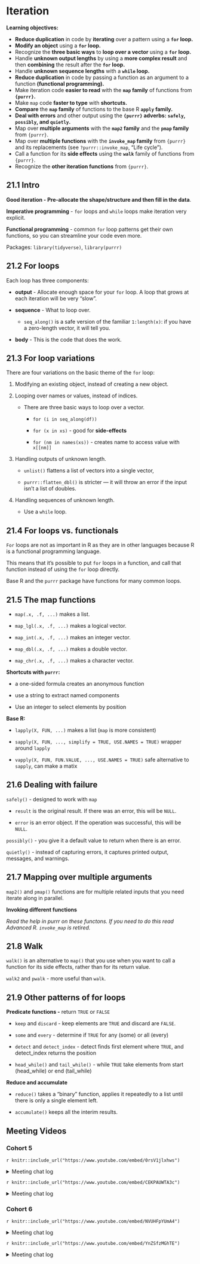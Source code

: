 # Iteration

**Learning objectives:**

- **Reduce duplication** in code by **iterating** over a pattern using a **`for` loop.**
- **Modify an object** using a **`for` loop.**
- Recognize the **three basic ways** to **loop over a vector** using a **`for` loop.**
- Handle **unknown output lengths** by using a **more complex result** and then **combining** the result after the **`for` loop.**
- Handle **unknown sequence lengths** with a **`while` loop.**
- **Reduce duplication** in code by passing a function as an argument to a function **(functional programming).**
- Make iteration code **easier to read** with the **`map` family** of functions from **`{purrr}`.**
- Make `map` code **faster to type** with **shortcuts.**
- **Compare** the **`map` family** of functions to the base R **`apply` family.**
- **Deal with errors** and other output using the **`{purrr}` adverbs: `safely`, `possibly`, and `quietly`.**
- Map over **multiple arguments** with the **`map2` family** and the **`pmap` family** from `{purrr}`.
- Map over **multiple functions** with the **`invoke_map` family** from `{purrr}` and its replacements (see `?purrr::invoke_map`, "Life cycle").
- Call a function for its **side effects** using the **`walk`** family of functions from `{purrr}`.
- Recognize the **other iteration functions** from `{purrr}`.

## 21.1 Intro

**Good iteration - Pre-allocate the shape/structure and then fill in the data**.

**Imperative programming** - `for` loops and `while` loops make iteration very explicit.

**Functional programming** - common `for` loop patterns get their own functions, so you can streamline your code even more.

Packages: `library(tidyverse)`, `library(purrr)`

## 21.2 For loops

Each loop has three components:

-   **output** - Allocate enough space for your `for` loop. A loop that grows at each iteration will be very "slow".

-   **sequence** - What to loop over.

    -   `seq_along()` is a safe version of the familiar `1:length(x)`: if you have a zero-length vector, it will tell you.

-   **body** - This is the code that does the work.

## 21.3 For loop variations

There are four variations on the basic theme of the `for` loop:

1.  Modifying an existing object, instead of creating a new object.

2.  Looping over names or values, instead of indices.

    -   There are three basic ways to loop over a vector.

        -   `for (i in seq_along(df))`

        -   `for (x in xs)` - good for **side-effects**

        -   `for (nm in names(xs))` - creates name to access value with `x[[nm]]`

3.  Handling outputs of unknown length.

    -   `unlist()` flattens a list of vectors into a single vector,

    -   `purrr::flatten_dbl()` is stricter --- it will throw an error if the input isn't a list of doubles.

4.  Handling sequences of unknown length.

    -   Use a `while` loop.

## 21.4 For loops vs. functionals

`For` loops are not as important in R as they are in other languages because R is a functional programming language.

This means that it's possible to put `for` loops in a function, and call that function instead of using the `for` loop directly.

Base R and the `purrr` package have functions for many common loops.

## 21.5 The map functions

-   `map(.x, .f, ...)` makes a list.

-   `map_lgl(.x, .f, ...)` makes a logical vector.

-   `map_int(.x, .f, ...)` makes an integer vector.

-   `map_dbl(.x, .f, ...)` makes a double vector.

-   `map_chr(.x, .f, ...)` makes a character vector.

**Shortcuts with `purrr`:**

-   a one-sided formula creates an anonymous function

-   use a string to extract named components

-   Use an integer to select elements by position

**Base R:**

-   `lapply(X, FUN, ...)` makes a list (`map` is more consistent)

-   `sapply(X, FUN, ..., simplify = TRUE, USE.NAMES = TRUE)` wrapper around `lapply`

-   `vapply(X, FUN, FUN.VALUE, ..., USE.NAMES = TRUE)` safe alternative to `sapply`, can make a matix

## 21.6 Dealing with failure

`safely()` - designed to work with `map`

-   `result` is the original result. If there was an error, this will be `NULL`.

-   `error` is an error object. If the operation was successful, this will be `NULL`.

`possibly()` - you give it a default value to return when there is an error.

`quietly()` - instead of capturing errors, it captures printed output, messages, and warnings.

## 21.7 Mapping over multiple arguments

`map2()` and `pmap()` functions are for multiple related inputs that you need iterate along in parallel.

**Invoking different functions**

*Read the help in purrr on these functons. If you need to do this read Advanced R. `invoke_map` is retired.*

## 21.8 Walk

`walk()` is an alternative to `map()` that you use when you want to call a function for its side effects, rather than for its return value.

`walk2` and `pwalk` - more useful than `walk`.

## 21.9 Other patterns of for loops

**Predicate functions -** return `TRUE` or `FALSE`

-   `keep` and `discard` - keep elements are `TRUE` and discard are `FALSE`.

-   `some` and `every` - determine if `TRUE` for any (some) or all (every)

-   `detect` and `detect_index` - detect finds first element where `TRUE`, and detect_index returns the position

-   `head_while()` and `tail_while()` - while `TRUE` take elements from start (head_while) or end (tail_while)

**Reduce and accumulate**

-   `reduce()` takes a "binary" function, applies it repeatedly to a list until there is only a single element left.

-   `accumulate()` keeps all the interim results.

## Meeting Videos

### Cohort 5

`r knitr::include_url("https://www.youtube.com/embed/0rsV1jlxhws")`

<details>
  <summary> Meeting chat log </summary>  
```
00:03:23	Becki R. (she/her):	I'm having trouble with a buzz again
00:03:37	Njoki Njuki Lucy:	I so look forward to the discussion. I have been struggling with understanding this particular chapter! :)
00:26:58	Jon Harmon (jonthegeek):	> x <- purrr::set_names(month.name, month.abb)
> x
00:27:21	Jon Harmon (jonthegeek):	x[["Jan"]]
00:30:12	Jon Harmon (jonthegeek):	results <- purrr::set_names(vector("list", length(x)), names(x))
00:35:10	lucus w:	A data frame is simply a list in disguise
00:45:37	Njoki Njuki Lucy:	It makes sense now, thanks!
00:48:05	Ryan Metcalf:	Sorry team, I have to drop. Sister-in-law is stranded and needs a jump-start. I’ll finish watching the recording and catch any questions.
00:51:19	Jon Harmon (jonthegeek):	> paste(month.name, collapse = "")
[1] "JanuaryFebruaryMarchAprilMayJuneJulyAugustSeptemberOctoberNovemberDecember"
> paste(month.name, collapse = " ")
[1] "January February March April May June July August September October November December"
01:09:10	Njoki Njuki Lucy:	that's so cool! I wondered! Ha!!
01:10:30	Federica Gazzelloni:	thanks Jon!!
```
</details>

`r knitr::include_url("https://www.youtube.com/embed/CEKPAUWTA3c")`

<details>
  <summary> Meeting chat log </summary>  
```
00:10:17	Becki R. (she/her):	brb!
00:26:00	Njoki Njuki Lucy:	does this mean, in this case, we will have 3 regression models?
00:26:21	Federica Gazzelloni:	can you specify: mtcars%>%map(.f=
00:27:12	Federica Gazzelloni:	mtcars%>%split(.$cyl)%>%map(.f=lm(….))
00:27:41	Ryan Metcalf:	I’m reading it as `mpg` being dependent (y) and `wt` being independent.
00:29:08	Jon Harmon (jonthegeek):	# A more realistic example: split a data frame into pieces, fit a
# model to each piece, summarise and extract R^2
mtcars %>%
  split(.$cyl) %>%
  map(~ lm(mpg ~ wt, data = .x)) %>%
  map(summary) %>%
  map_dbl("r.squared")
00:29:55	Jon Harmon (jonthegeek):	mtcars %>%
  split(.$cyl) %>%
  map(.f = ~ lm(mpg ~ wt, data = .x))
00:30:22	Jon Harmon (jonthegeek):	mtcars %>%
  split(.$cyl) %>%
  map(.f = lm(mpg ~ wt, data = .x))
00:45:11	Federica Gazzelloni:	coalesce()
01:17:01	Ryan Metcalf:	Great Job Becki!!!
01:17:25	Becki R. (she/her):	Thanks :)
```
</details>

### Cohort 6

`r knitr::include_url("https://www.youtube.com/embed/NVUHFpYUmA4")`

<details>
  <summary> Meeting chat log </summary>  
```
00:04:39	Marielena Soilemezidi:	I'll be back in 3'! No haste with the setup:)
00:04:52	Adeyemi Olusola:	Ok
00:07:22	Adeyemi Olusola:	Let me know when you return
```
</details>

`r knitr::include_url("https://www.youtube.com/embed/YnZSfzMGhTE")`

<details>
  <summary> Meeting chat log </summary>  
```
00:11:10	Marielena Soilemezidi:	hello! :)
00:20:31	Marielena Soilemezidi:	yep, it looks good!
00:46:18	Daniel Adereti:	How does it get the list of 3?
00:47:55	Marielena Soilemezidi:	sorry, got disconnected for some time, but I'm back!
00:48:05	Daniel Adereti:	No worries!
00:58:28	Adeyemi Olusola:	olusolaadeyemi.ao@gmail.com
```
</details>
